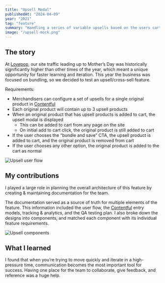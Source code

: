 ```yaml
---
title: "Upsell Modal"
publishedAt: "2024-04-09"
year: "2021"
tag: "feature"
summary: "Handling a series of variable upsells based on the users cart."
image: "/upsell-mock.png"
---
```


## The story

At [Lovepop](https://www.lovepop.com/), our site traffic leading up to Mother’s Day was historically significantly higher than other times of the year, which meant a unique opportunity for faster learning and iteration. This year the business was focused on bundling, so we decided to test an upsell/cross-sell feature.

Requirements:

- Merchandisers can configure a set of upsells for a single original product in [Contentful](https://www.contentful.com/)
- Each original product will contain up to 3 upsell products
- When an original product that has upsell products is added to cart, the upsell modal is displayed
  - This can be added to cart from any page on the site
  - On initial add to cart click, the original product is still added to cart
- If the user chooses the “bundle and save” CTA, the upsell product is added to cart, and the original product is removed from cart
- If the user chooses any other option, the original product is added to the cart as normal

![](/upsell-user-flow.png "Upsell user flow")

## My contributions

I played a large role in planning the overall architecture of this feature by creating & maintaining documentation for the team.

The documentation served as a source of truth for multiple elements of the feature. This information included the user flow, the [Contentful](https://www.contentful.com/) entry models, tracking & analytics, and the QA testing plan. I also broke down the designs into components, and matched each component with its individual feature requirements.

![](/upsell-components.png "Upsell components")

## What I learned

I found that when you’re trying to move quickly and iterate in a high-pressure time, communication becomes the most important tool for success. Having one place for the team to collaborate, give feedback, and reference was a huge help.
